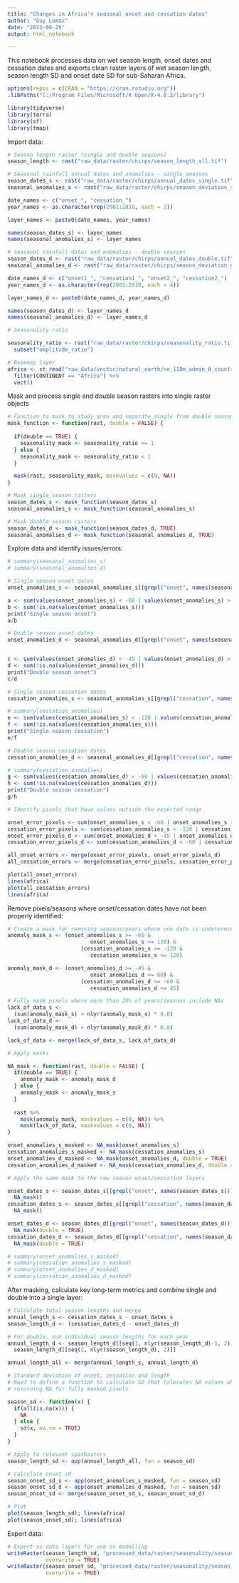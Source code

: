 ```yaml
---
title: "Changes in Africa's seasonal onset and cessation dates"
author: "Guy Lomax"
date: "2022-08-29"
output: html_notebook

---
```


This notebook processes data on wet season length, onset dates and cessation dates
and exports clean raster layers of wet season length, season length SD and onset
date SD for sub-Saharan Africa.

```r
options(repos = c(CRAN = "https://cran.rstudio.org"))
.libPaths("C:/Program Files/Microsoft/R Open/R-4.0.2/library")

library(tidyverse)
library(terra)
library(sf)
library(tmap)

```

Import data:

```r

# Season length raster (single and double seasons)
season_length <- rast("raw_data/raster/chirps/season_length_all.tif")

# Seasonal rainfall annual dates and anomalies - single seasons
season_dates_s <- rast("raw_data/raster/chirps/annual_dates_single.tif")
seasonal_anomalies_s <- rast("raw_data/raster/chirps/season_deviation_single.tif")

date_names <- c("onset_", "cessation_")
year_names <- as.character(rep(2001:2019, each = 2))

layer_names <- paste0(date_names, year_names)

names(season_dates_s) <- layer_names
names(seasonal_anomalies_s) <- layer_names

# Seasonal rainfall dates and anomalies - double seasons
season_dates_d <- rast("raw_data/raster/chirps/annual_dates_double.tif")
seasonal_anomalies_d <- rast("raw_data/raster/chirps/season_deviation_double.tif")

date_names_d <- c("onset1_", "cessation1_", "onset2_", "cessation2_")
year_names_d <- as.character(rep(2001:2019, each = 4))

layer_names_d <- paste0(date_names_d, year_names_d)

names(season_dates_d) <- layer_names_d
names(seasonal_anomalies_d) <- layer_names_d

# Seasonality ratio

seasonality_ratio <- rast("raw_data/raster/chirps/seasonality_ratio.tif") %>%
  subset("amplitude_ratio")

# Basemap layer
africa <- st_read("raw_data/vector/natural_earth/ne_110m_admin_0_countries_fixed.shp") %>%
  filter(CONTINENT == "Africa") %>%
  vect()

```

Mask and process single and double season rasters into single raster objects

``` r

# Function to mask to study area and separate single from double season pixels
mask_function <- function(rast, double = FALSE) {
  
  if(double == TRUE) {
    seasonality_mask <- seasonality_ratio >= 1
  } else {
    seasonality_mask <- seasonality_ratio < 1
  }

  mask(rast, seasonality_mask, maskvalues = c(0, NA))
}

# Mask single season rasters
season_dates_s <- mask_function(season_dates_s)
seasonal_anomalies_s <- mask_function(seasonal_anomalies_s)

# Mask double season rasters
season_dates_d <- mask_function(season_dates_d, TRUE)
seasonal_anomalies_d <- mask_function(seasonal_anomalies_d, TRUE)


```

Explore data and identify issues/errors:


```r

# summary(seasonal_anomalies_s)
# summary(seasonal_anomalies_d)

# Single season onset dates
onset_anomalies_s <- seasonal_anomalies_s[[grepl("onset", names(seasonal_anomalies_s))]]

a <- sum(values(onset_anomalies_s) < -60 | values(onset_anomalies_s) > 120, na.rm = TRUE)
b <- sum(!is.na(values(onset_anomalies_s)))
print("Single season onset")
a/b

# Double season onset dates
onset_anomalies_d <- seasonal_anomalies_d[[grepl("onset", names(seasonal_anomalies_d))]]


c <- sum(values(onset_anomalies_d) < -45 | values(onset_anomalies_d) > 60, na.rm = TRUE)
d <- sum(!is.na(values(onset_anomalies_d)))
print("Double season onset")
c/d

# Single season cessation dates
cessation_anomalies_s <- seasonal_anomalies_s[[grepl("cessation", names(seasonal_anomalies_s))]]

# summary(cessation_anomalies)
e <- sum(values(cessation_anomalies_s) < -120 | values(cessation_anomalies_s) > 120, na.rm = TRUE)
f <- sum(!is.na(values(cessation_anomalies_s)))
print("Single season cessation")
e/f

# Double season cessation dates
cessation_anomalies_d <- seasonal_anomalies_d[[grepl("cessation", names(seasonal_anomalies_d))]]

# summary(cessation_anomalies)
g <- sum(values(cessation_anomalies_d) < -60 | values(cessation_anomalies_d) > 45, na.rm = TRUE)
h <- sum(!is.na(values(cessation_anomalies_d)))
print("Double season cessation")
g/h

# Identify pixels that have values outside the expected range

onset_error_pixels <- sum(onset_anomalies_s < -60 | onset_anomalies_s > 120)
cessation_error_pixels <- sum(cessation_anomalies_s < -120 | cessation_anomalies_s > 120)
onset_error_pixels_d <- sum(onset_anomalies_d < -45 | onset_anomalies_d > 60)
cessation_error_pixels_d <- sum(cessation_anomalies_d < -60 | cessation_anomalies_d > 45)

all_onset_errors <- merge(onset_error_pixels, onset_error_pixels_d)
all_cessation_errors <- merge(cessation_error_pixels, cessation_error_pixels_d)

plot(all_onset_errors)
lines(africa)
plot(all_cessation_errors)
lines(africa)

```

Remove pixels/seasons where onset/cessation dates have not been properly
identified:

```r

# Create a mask for removing seasons/years where one date is undetermined
anomaly_mask_s <- (onset_anomalies_s >= -60 &
                          onset_anomalies_s <= 120) & 
                       (cessation_anomalies_s >= -120 &
                          cessation_anomalies_s <= 120)

anomaly_mask_d <- (onset_anomalies_d >= -45 &
                          onset_anomalies_d <= 60) & 
                       (cessation_anomalies_d >= -60 &
                          cessation_anomalies_d <= 45)

# Fully mask pixels where more than 20% of years/seasons include NAs
lack_of_data_s <- 
  (sum(anomaly_mask_s) > nlyr(anomaly_mask_s) * 0.8)
lack_of_data_d <- 
  (sum(anomaly_mask_d) > nlyr(anomaly_mask_d) * 0.8)

lack_of_data <- merge(lack_of_data_s, lack_of_data_d)

# Apply masks

NA_mask <- function(rast, double = FALSE) {
  if(double == TRUE) {
    anomaly_mask <- anomaly_mask_d
  } else {
    anomaly_mask <- anomaly_mask_s
  }
  
  rast %>%
    mask(anomaly_mask, maskvalues = c(0, NA)) %>%
    mask(lack_of_data, maskvalues = c(0, NA))
}

onset_anomalies_s_masked <- NA_mask(onset_anomalies_s)
cessation_anomalies_s_masked <- NA_mask(cessation_anomalies_s)
onset_anomalies_d_masked <- NA_mask(onset_anomalies_d, double = TRUE)
cessation_anomalies_d_masked <- NA_mask(cessation_anomalies_d, double = TRUE)

# Apply the same mask to the raw season onset/cessation layers

onset_dates_s <- season_dates_s[[grepl("onset", names(season_dates_s))]] %>%
  NA_mask()
cessation_dates_s <- season_dates_s[[grepl("cessation", names(season_dates_s))]] %>%
  NA_mask()

onset_dates_d <- season_dates_d[[grepl("onset", names(season_dates_d))]] %>%
  NA_mask(double = TRUE)
cessation_dates_d <- season_dates_d[[grepl("cessation", names(season_dates_d))]] %>%
  NA_mask(double = TRUE)

# summary(onset_anomalies_s_masked)
# summary(cessation_anomalies_s_masked)
# summary(onset_anomalies_d_masked)
# summary(cessation_anomalies_d_masked)

```

After masking, calculate key long-term metrics and combine single and double
into a single layer:

```r

# Calculate total season lengths and merge
annual_length_s <- cessation_dates_s - onset_dates_s
season_length_d <- (cessation_dates_d - onset_dates_d)

# For double, sum individual season lengths for each year
annual_length_d <- season_length_d[[seq(1, nlyr(season_length_d)-1, 2)]] +
  season_length_d[[seq(2, nlyr(season_length_d), 2)]]

annual_length_all <- merge(annual_length_s, annual_length_d)

# Standard deviation of onset, cessation and length
# Need to define a function to calculate SD that tolerates NA values while
# returning NA for fully masked pixels

season_sd <- function(x) {
  if(all(is.na(x))) {
    NA
  } else {
    sd(x, na.rm = TRUE)
  }
}

# Apply to relevant spatRasters
season_length_sd <- app(annual_length_all, fun = season_sd)

# Calculate onset sd
season_onset_sd_s <- app(onset_anomalies_s_masked, fun = season_sd)
season_onset_sd_d <- app(onset_anomalies_d_masked, fun = season_sd)
season_onset_sd <- merge(season_onset_sd_s, season_onset_sd_d)

# Plot
plot(season_length_sd); lines(africa)
plot(season_onset_sd); lines(africa)

```

Export data:

```r

# Export as data layers for use in modelling
writeRaster(season_length_sd, "processed_data/raster/seasonality/season_length_sd.tif",
            overwrite = TRUE)
writeRaster(season_onset_sd, "processed_data/raster/seasonality/season_onset_sd.tif",
            overwrite = TRUE)

```

